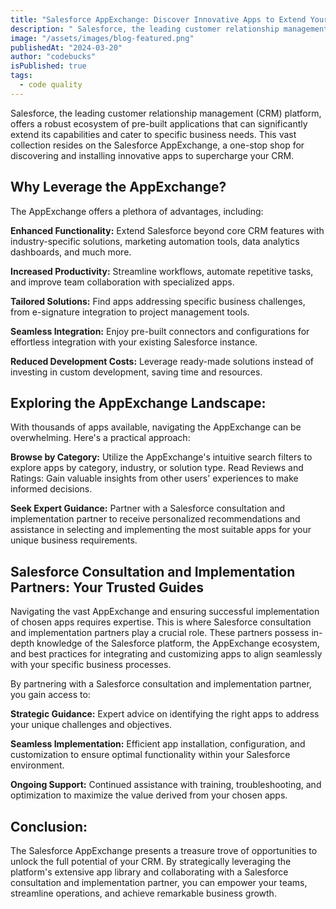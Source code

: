 ```yaml
---
title: "Salesforce AppExchange: Discover Innovative Apps to Extend Your CRM"
description: " Salesforce, the leading customer relationship management (CRM) platform, offers a robust ecosystem of pre-built applications that can significantly extend its capabilities and cater to specific business needs. This vast collection resides on the Salesforce AppExchange, a one-stop shop for discovering and installing innovative apps to supercharge your CRM. "
image: "/assets/images/blog-featured.png"
publishedAt: "2024-03-20"
author: "codebucks"
isPublished: true
tags:
  - code quality
---
```


Salesforce, the leading customer relationship management (CRM) platform, offers a robust ecosystem of pre-built applications that can significantly extend its capabilities and cater to specific business needs. This vast collection resides on the Salesforce AppExchange, a one-stop shop for discovering and installing innovative apps to supercharge your CRM.

## Why Leverage the AppExchange?

The AppExchange offers a plethora of advantages, including:

**Enhanced Functionality:** Extend Salesforce beyond core CRM features with industry-specific solutions, marketing automation tools, data analytics dashboards, and much more.

**Increased Productivity:** Streamline workflows, automate repetitive tasks, and improve team collaboration with specialized apps.

**Tailored Solutions:** Find apps addressing specific business challenges, from e-signature integration to project management tools.

**Seamless Integration:** Enjoy pre-built connectors and configurations for effortless integration with your existing Salesforce instance.

**Reduced Development Costs:** Leverage ready-made solutions instead of investing in custom development, saving time and resources.

## Exploring the AppExchange Landscape:

With thousands of apps available, navigating the AppExchange can be overwhelming. Here's a practical approach:

**Browse by Category:** Utilize the AppExchange's intuitive search filters to explore apps by category, industry, or solution type.
Read Reviews and Ratings: Gain valuable insights from other users' experiences to make informed decisions.

**Seek Expert Guidance:** Partner with a Salesforce consultation and implementation partner to receive personalized recommendations and assistance in selecting and implementing the most suitable apps for your unique business requirements.

## Salesforce Consultation and Implementation Partners: Your Trusted Guides

Navigating the vast AppExchange and ensuring successful implementation of chosen apps requires expertise. This is where Salesforce consultation and implementation partners play a crucial role. These partners possess in-depth knowledge of the Salesforce platform, the AppExchange ecosystem, and best practices for integrating and customizing apps to align seamlessly with your specific business processes.

By partnering with a Salesforce consultation and implementation partner, you gain access to:

**Strategic Guidance:** Expert advice on identifying the right apps to address your unique challenges and objectives.

**Seamless Implementation:** Efficient app installation, configuration, and customization to ensure optimal functionality within your Salesforce environment.

**Ongoing Support:** Continued assistance with training, troubleshooting, and optimization to maximize the value derived from your chosen apps.

## Conclusion:

The Salesforce AppExchange presents a treasure trove of opportunities to unlock the full potential of your CRM. By strategically leveraging the platform's extensive app library and collaborating with a Salesforce consultation and implementation partner, you can empower your teams, streamline operations, and achieve remarkable business growth.
